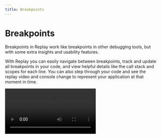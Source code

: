 ```yaml
---
title: Breakpoints
---
```


# Breakpoints

Breakpoints in Replay work like breakpoints in other debugging tools, but with some extra insights and usability features. 

With Replay you can easily navigate between breakpoints, track and update all breakpoints in your code, and view helpful details like the call stack and scopes for each line. You can also step through your code and see the replay video and console change to represent your application at that moment in time.

<Video src={jumpToBreakpointNetuo} />

### Adding a breakpoint

Clicking in the gutter to add and remove breakpoints. All existing breakpoints are listed in the **Breakpoints pane** in the **Pause Information panel**. 

Adding a breakpoint automatically opens the panel, or click the pause icon in the left sidebar to toggle the view.

You can also click the x icon on any existing breakpoint in the Breakpoints pane to remove it.

![Adding a breakpoint](/images/adding-breakpoint_sizeu.png)

### Navigating between breakpoints

Click resume and rewind in the Pause Information panel to go to the next or previous breakpoint. 

![Navigating between breakpoints](/images/navigating-between-breakpoints_jjzxh.png)

### Stepping forward and backwards

Click step forward or backwards to go to the next or previous expression.

![Stepping forward and backwards](/images/stepping-forwards-backwards_toitu.png)

### Stepping in

Click step in to enter the next function call or advance to the next expression.

![Stepping in](/images/stepping-in_rkavz.png)

### Stepping out

Click step out to exit the current function.

![Stepping out](/images/stepping-out_ugtgu.png)

### Scrubbing forward and backwards

Scrub forward or backwards in the frame timeline to move forward or backwards in the current function. Click and hold the blue marker while dragging along the timeline to scrub. You’ll see the highlighted line of code in the Editor change as you move.

![untitled](/images/scrubbing-forward-and-backwards_tpsvf.png)

### Navigation Shortcuts

Jump to the next or previous execution of a given line with navigation shortcuts.

When hovering on a line in a source:

- Press and hold `cmd` to transform the `+` button to `>` . Click to navigate to the next hit of the line from your current location in time.
- Press and hold `cmd+shift` to transform the `+` button to `<`. Click to navigate to the previous hit of the line from your current location in time.

You will see dots appear on the timeline that mark the executions of that line. The dots will turn red as you navigate between points.

<Video src={navigationshortcutsKjrjk} />

### Call Stack

When paused on a specific execution of a line of code, you can view the call stack leading up to that point. The call stack shows which function calls resulted in the specific line of code executing.

![Call stack](/images/call-stack_ozpph.png)

The Call Stack will also show function executions in the stack related to React and Redux. 

### Scopes

The Scopes pane will show the values of properties and variables within a given scope when paused on an execution of a line of code. View values within the context of local, closure, and global scopes.

![Scopes](/images/scopes_iflns.png)